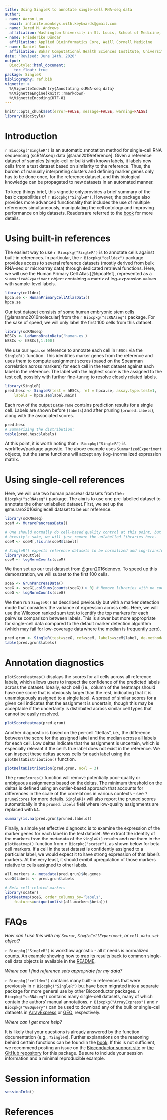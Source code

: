 ```yaml
---
title: Using SingleR to annotate single-cell RNA-seq data
author:
- name: Aaron Lun
  email: infinite.monkeys.with.keyboards@gmail.com
- name: Jared M. Andrews
  affiliation: Washington University in St. Louis, School of Medicine, St. Louis, MO, USA
- name: Friederike Dündar
  affiliation: Applied Bioinformatics Core, Weill Cornell Medicine
- name: Daniel Bunis
  affiliation: Bakar Computational Health Sciences Institute, University of California San Francisco, San Francisco, CA
date: "Revised: June 14th, 2020"
output:
  BiocStyle::html_document:
    toc_float: true
package: SingleR
bibliography: ref.bib
vignette: >
  %\VignetteIndexEntry{Annotating scRNA-seq data}
  %\VignetteEngine{knitr::rmarkdown}
  %\VignetteEncoding{UTF-8}    
---
```


```r
knitr::opts_chunk$set(error=FALSE, message=FALSE, warning=FALSE)
library(BiocStyle)
```

# Introduction

`r Biocpkg("SingleR")` is an automatic annotation method for single-cell RNA sequencing (scRNAseq) data [@aran2019reference].
Given a reference dataset of samples (single-cell or bulk) with known labels, 
it labels new cells from a test dataset based on similarity to the reference.
Thus, the burden of manually interpreting clusters and defining marker genes only has to be done once, 
for the reference dataset, and this biological knowledge can be propagated to new datasets in an automated manner.

To keep things brief, this vignette only provides a brief summary of the basic capabilities of `r Biocpkg("SingleR")`.
However, the package also provides more advanced functionality that includes the use of multiple references simultaneously,
manipulating the cell ontology and improving performance on big datasets.
Readers are referred to the [book](https://bioconductor.org/books/devel/SingleRBook/) for more details. 

# Using built-in references

The easiest way to use `r Biocpkg("SingleR")` is to annotate cells against built-in references.
In particular, the `r Biocpkg("celldex")` package provides access to several reference datasets
(mostly derived from bulk RNA-seq or microarray data) through dedicated retrieval functions.
Here, we will use the Human Primary Cell Atlas [@hpcaRef],
represented as a `SummarizedExperiment` object containing a matrix of log-expression values with sample-level labels.

```r
library(celldex)
hpca.se <- HumanPrimaryCellAtlasData()
hpca.se
```

Our test dataset consists of some human embryonic stem cells [@lamanno2016molecular] from the `r Biocpkg("scRNAseq")` package. 
For the sake of speed, we will only label the first 100 cells from this dataset.

```r
library(scRNAseq)
hESCs <- LaMannoBrainData('human-es')
hESCs <- hESCs[,1:100]
```

We use our `hpca.se` reference to annotate each cell in `hESCs` via the `SingleR()` function.
This identifies marker genes from the reference and uses them to compute assignment scores (based on the Spearman correlation across markers) for each cell in the test dataset against each label in the reference.
The label with the highest score is the assigned to the test cell,
possibly with further fine-tuning to resolve closely related labels.

```r
library(SingleR)
pred.hesc <- SingleR(test = hESCs, ref = hpca.se, assay.type.test=1,
    labels = hpca.se$label.main)
```

Each row of the output `DataFrame` contains prediction results for a single cell.
Labels are shown before (`labels`) and after pruning (`pruned.labels`), along with the associated scores.

```r
pred.hesc
# Summarizing the distribution:
table(pred.hesc$labels)
```

At this point, it is worth noting that `r Biocpkg("SingleR")` is workflow/package agnostic.
The above example uses `SummarizedExperiment` objects, but the same functions will accept any (log-)normalized expression matrix.

# Using single-cell references

Here, we will use two human pancreas datasets from the `r Biocpkg("scRNAseq")` package.
The aim is to use one pre-labelled dataset to annotate the other unlabelled dataset.
First, we set up the @muraro2016singlecell dataset to be our reference.

```r
library(scRNAseq)
sceM <- MuraroPancreasData()

# One should normally do cell-based quality control at this point, but for
# brevity's sake, we will just remove the unlabelled libraries here.
sceM <- sceM[,!is.na(sceM$label)]

# SingleR() expects reference datasets to be normalized and log-transformed.
library(scuttle)
sceM <- logNormCounts(sceM)
```

We then set up our test dataset from @grun2016denovo.
To speed up this demonstration, we will subset to the first 100 cells.

```r
sceG <- GrunPancreasData()
sceG <- sceG[,colSums(counts(sceG)) > 0] # Remove libraries with no counts.
sceG <- logNormCounts(sceG) 
```

We then run `SingleR()` as described previously but with a marker detection mode that considers the variance of expression across cells.
Here, we will use the Wilcoxon ranked sum test to identify the top markers for each pairwise comparison between labels.
This is slower but more appropriate for single-cell data compared to the default marker detection algorithm (which may fail for low-coverage data where the median is frequently zero).

```r
pred.grun <- SingleR(test=sceG, ref=sceM, labels=sceM$label, de.method="wilcox")
table(pred.grun$labels)
```

# Annotation diagnostics

`plotScoreHeatmap()` displays the scores for all cells across all reference labels,
which allows users to inspect the confidence of the predicted labels across the dataset.
Ideally, each cell (i.e., column of the heatmap) should have one score that is obviously larger than the rest, 
indicating that it is unambiguously assigned to a single label.
A spread of similar scores for a given cell indicates that the assignment is uncertain, 
though this may be acceptable if the uncertainty is distributed across similar cell types that cannot be easily resolved.

```r
plotScoreHeatmap(pred.grun)
```

Another diagnostic is based on the per-cell "deltas", i.e., the difference between the score for the assigned label and the median across all labels for each cell.
Low deltas indicate that the assignment is uncertain, which is especially relevant if the cell's true label does not exist in the reference.
We can inspect these deltas across cells for each label using the `plotDeltaDistribution()` function.

```r
plotDeltaDistribution(pred.grun, ncol = 3)
```

The `pruneScores()` function will remove potentially poor-quality or ambiguous assignments based on the deltas.
The minimum threshold on the deltas is defined using an outlier-based approach that accounts for differences in the scale of the correlations in various contexts - see `?pruneScores` for more details.
`SingleR()` will also report the pruned scores automatically in the `pruned.labels` field where low-quality assignments are replaced with `NA`.

```r
summary(is.na(pred.grun$pruned.labels))
```

Finally, a simple yet effective diagnostic is to examine the expression of the marker genes for each label in the test dataset.
We extract the identity of the markers from the metadata of the `SingleR()` results and use them in the  `plotHeatmap()` function from `r Biocpkg("scater")`, as shown below for beta cell markers.
If a cell in the test dataset is confidently assigned to a particular label, we would expect it to have strong expression of that label's markers.
At the very least, it should exhibit upregulation of those markers relative to cells assigned to other labels.

```r
all.markers <- metadata(pred.grun)$de.genes
sceG$labels <- pred.grun$labels

# Beta cell-related markers
library(scater)
plotHeatmap(sceG, order_columns_by="labels",
    features=unique(unlist(all.markers$beta))) 
```

# FAQs

*How can I use this with my `Seurat`, `SingleCellExperiment`, or `cell_data_set` object?*

`r Biocpkg("SingleR")` is workflow agnostic - all it needs is normalized counts.
An example showing how to map its results back to common single-cell data objects is available in the [README](https://github.com/SingleR-inc/SingleR/blob/master/README.md).

*Where can I find reference sets appropriate for my data?*

`r Biocpkg("celldex")` contains many built-in references that were previously in `r Biocpkg("SingleR")`
but have been migrated into a separate package for more general use by other Bioconductor packages.
`r Biocpkg("scRNAseq")` contains many single-cell datasets, many of which contain the authors' manual annotations.
`r Biocpkg("ArrayExpress")` and `r Biocpkg("GEOquery")` can be used to download any of the bulk or single-cell datasets in [ArrayExpress](https://www.ebi.ac.uk/arrayexpress) or [GEO](https://www.ncbi.nlm.nih.gov/geo/), respectively.

*Where can I get more help?*

It is likely that your questions is already answered by the function documentation (e.g., `?SingleR`).
Further explanations on the reasoning behind certain functions can be found in the [book](https://bioconductor.org/books/devel/SingleRBook/).
If this is not sufficient, we recommend posting an issue on the [Bioconductor support site](https://support.bioconductor.org)
or [the GitHub repository](https://github.com/SingleR-inc/SingleR) for this package.
Be sure to include your session information and a minimal reproducible example.

# Session information

```r
sessionInfo()
```

# References
